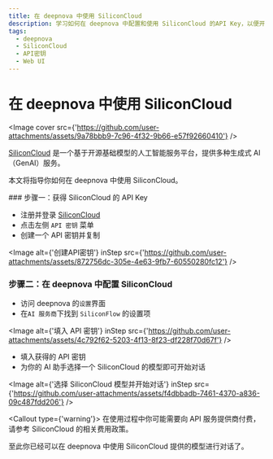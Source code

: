```yaml
---
title: 在 deepnova 中使用 SiliconCloud
description: 学习如何在 deepnova 中配置和使用 SiliconCloud 的API Key，以便开始对话和交互。
tags:
  - deepnova
  - SiliconCloud
  - API密钥
  - Web UI
---
```


# 在 deepnova 中使用 SiliconCloud

<Image cover src={'https://github.com/user-attachments/assets/9a78bbb9-7c96-4f32-9b66-e57f92660410'} />

[SiliconCloud](https://siliconflow.cn/) 是一个基于开源基础模型的人工智能服务平台，提供多种生成式 AI（GenAI）服务。

本文将指导你如何在 deepnova 中使用 SiliconCloud。

<Steps>
  ### 步骤一：获得 SiliconCloud 的 API Key

  - 注册并登录 [SiliconCloud](https://cloud.siliconflow.cn/account/ak)
  - 点击左侧 `API 密钥` 菜单
  - 创建一个 API 密钥并复制

  <Image alt={'创建API密钥'} inStep src={'https://github.com/user-attachments/assets/872756dc-305e-4e63-9fb7-60550280fc12'} />

  ### 步骤二：在 deepnova 中配置 SiliconCloud

  - 访问 deepnova 的`设置`界面
  - 在`AI 服务商`下找到 `SiliconFlow` 的设置项

  <Image alt={'填入 API 密钥'} inStep src={'https://github.com/user-attachments/assets/4c792f62-5203-4f13-8f23-df228f70d67f'} />

  - 填入获得的 API 密钥
  - 为你的 AI 助手选择一个 SiliconCloud 的模型即可开始对话

  <Image alt={'选择 SiliconCloud 模型并开始对话'} inStep src={'https://github.com/user-attachments/assets/f4dbbadb-7461-4370-a836-09c487fdd206'} />

  <Callout type={'warning'}>
    在使用过程中你可能需要向 API 服务提供商付费，请参考 SiliconCloud 的相关费用政策。
  </Callout>
</Steps>

至此你已经可以在 deepnova 中使用 SiliconCloud 提供的模型进行对话了。
